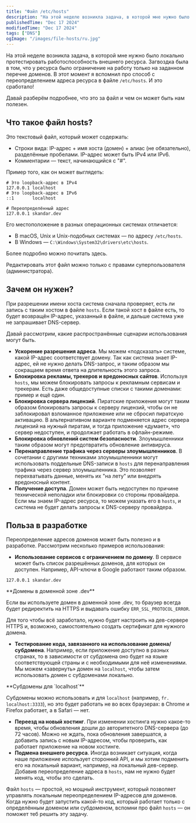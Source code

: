 ```yaml
---
title: "Файл /etc/hosts"
description: "На этой неделе возникла задача, в которой мне нужно было локально протестировать работоспособность внешнего ресурса. Загвоздка была в том, что у ресурса было ограничение на работу только на заданном перечне доменов. В этот момент я вспомнил про способ c переопределением адреса ресурса в файле /etc/hosts. И это сработало!"
publishedTime: "Dec 17 2024"
modifiedTime: "Dec 17 2024"
tags: ["DNS"]
ogImage: "/images/file-hosts/ru.jpg"
---
```


На этой неделе возникла задача, в которой мне нужно было локально протестировать работоспособность внешнего ресурса. Загвоздка была в том, что у ресурса было ограничение на работу только на заданном перечне доменов. В этот момент я вспомнил про способ с переопределением адреса ресурса в файле `/etc/hosts`. И это сработало!

Давай разберём подробнее, что это за файл и чем он может быть нам полезен.

## Что такое файл hosts?

Это текстовый файл, который может содержать:

- Строки вида: IP-адрес + имя хоста (домен) + алиас (не обязательно), разделённые пробелами. IP-адрес может быть IPv4 или IPv6.
- Комментарии — текст, начинающийся с "#".

Пример того, как он может выглядеть:

```plaintext
# Это loopback-адрес в IPv4
127.0.0.1 localhost
# Это loopback-адрес в IPv6
::1       localhost

# Переопределённый адрес
127.0.0.1 skandar.dev
```

Его местоположение в разных операционных системах отличается:

- В macOS, Unix и Unix-подобных системах — по адресу `/etc/hosts`.
- В Windows — `C:\​Windows\​System32\​drivers\​etc\​hosts`.

Более подробно можно почитать <Link href="https://en.wikipedia.org/wiki/Hosts_(file)#Location_in_the_file_system" external>здесь</Link>.

Редактировать этот файл можно только с правами суперпользователя (администратора).

## Зачем он нужен?

При разрешении имени хоста система сначала проверяет, есть ли запись с таким хостом в файле `hosts`. Если такой хост в файле есть, то будет возвращён IP-адрес, указанный в файле, и дальше система уже не запрашивает DNS-сервер.

Давай рассмотрим, какие распространённые сценарии использования могут быть.

- **Ускорение разрешения адреса**. Мы можем «подсказать» системе, какой IP-адрес соответствует домену. Так как система знает IP-адрес, ей не нужно делать DNS-запрос, и таким образом мы сокращаем время ответа на длительность этого запроса.
- **Блокировка рекламы, трекеров и вредоносных сайтов**. Используя `hosts`, мы можем блокировать запросы к рекламным сервисам и трекерам. Есть даже общедоступные списки с такими доменами: <Link href="https://raw.githubusercontent.com/StevenBlack/hosts/refs/heads/master/hosts" external>пример</Link> и <Link href="https://raw.githubusercontent.com/Ultimate-Hosts-Blacklist/Ultimate.Hosts.Blacklist/refs/heads/master/hosts/hosts0" external>ещё один</Link>.
- **Блокировка сервера лицензий**. Пиратские приложения могут таким образом блокировать запросы к серверу лицензий, чтобы он не заблокировал взломанное приложение или не сбросил пиратскую активацию. В альтернативном варианте подменяется адрес сервера лицензий на нужный пиратам, и тогда приложение «думает», что сервер недоступен, и продолжает работать в офлайн-режиме.
- **Блокировка обновлений систем безопасности**. Злоумышленники таким образом могут предотвратить обновление антивируса.
- **Перенаправление трафика через серверы злоумышленников**. В сочетании с другими техниками злоумышленники могут использовать поддельные DNS-записи в `hosts` для перенаправления трафика через сервер злоумышленника. Это позволяет перехватывать данные, менять их "на лету" или внедрять вредоносный контент.
- **Получение доступа**. Домен может быть недоступен по причине технической неполадки или блокировки со стороны провайдера. Если мы знаем IP-адрес ресурса, то можем указать его в `hosts`, и система не будет делать запросы к DNS-серверу провайдера.

## Польза в разработке

Переопределение адресов доменов может быть полезно и в разработке. Рассмотрим несколько примеров использования:

- **Использование сервисов с ограничением по домену**. В сервисе может быть список разрешённых доменов, для которых он доступен. Например, API-ключи в Google работают таким образом.

```plaintext
127.0.0.1 skandar.dev
```

<Callout variant="warning">
**Домены в доменной зоне .dev**

Если вы используете домен в доменной зоне .dev, то браузер всегда будет редиректить на HTTPS и выдавать ошибку `ERR_​SSL_​PROTOCOL_​ERROR`.

Для того чтобы всё заработало, нужно будет настроить на дев-сервере HTTPS и, возможно, самостоятельно создать сертификат для нужного домена.

</Callout>

- **Тестирование кода, завязанного на использование домена/субдомена**. Например, если приложение доступно в разных странах, то в зависимости от субдомена оно будет на языке соответствующей страны и с необходимыми для неё изменениями. Мы можем «завернуть» домен на `localhost`, чтобы затем использовать домен с субдоменами локально.

<Callout variant="info">
**Субдомены для `localhost`**

Субдомены можно использовать и для `localhost` (например, `fr.​localhost:​3333`), но это будет работать не во всех браузерах: в Chrome и Firefox работает, а в Safari — нет.

</Callout>

- **Переезд на новый хостинг**. При изменении хостинга нужно какое-то время, чтобы обновления дошли до авторитетного DNS-сервера (до 72 часов). Можно не ждать, пока обновления завершатся, а добавить запись с новым IP-адресом, чтобы проверить, как работает приложение на новом хостинге.
- **Подмена внешнего ресурса**. Иногда возникает ситуация, когда наше приложение использует сторонний API, и мы хотим подменить его на локальный вариант, например, на локальный дев-сервер. Добавив переопределение адреса в `hosts`, нам не нужно будет менять код, чтобы это сделать.

Файл `hosts` — простой, но мощный инструмент, который позволяет управлять локальным переопределением IP-адресов для доменов. Когда нужно будет запустить какой-то код, который работает только с определённым доменом или субдоменом, вспомни про файл `hosts` — он поможет теб решить эту задачу.
